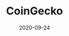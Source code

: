 ---
title: CoinGecko
category: Partners
status: publish
date: 2020-09-24
slug: CoinGecko is the leading crypto data and analytics provider in world and also an IoTeX Delegate.
website: https://blog.coingecko.com/coingecko-to-run-for-iotex-consensus-delegate/
twitter:
logo:
featured_img: https://wp.gcap1.iotex.io/wp-content/uploads/2020/10/coingeko.jpg
telegram:
---